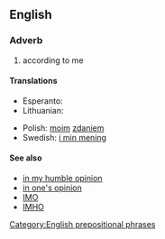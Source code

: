 ==English==
===Adverb===
{{infl|en|adverb|head=[[in]] [[my]] [[opinion]]}}

#according to me

====Translations====
{{trans-top|according to me}}
* Esperanto: {{t|eo|miaopinie}}
* Lithuanian: {{t-|lt|mano nuomone|xs=Lithuanian}}
{{trans-mid}}
* Polish: [[mój|moim]] [[zdanie]]m
*Swedish: [[i min mening]]
{{trans-bottom}}

====See also====
* [[in my humble opinion]]
* [[in one's opinion]]
* [[IMO]]
* [[IMHO]]

[[Category:English prepositional phrases]]
